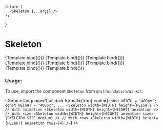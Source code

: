 
<Meta
    title="Feedback/Skeleton"
    component={Skeleton}
/>

    return (
      <Skeleton {...args} />
    );
}


# Skeleton


<Canvas isColumn>
  <Story name="Base" args={{width: WIDTH, height: HEIGHT}}>
    {Template.bind({})}
  </Story>
  <Story name="With Animation" args={{width: WIDTH, height: HEIGHT, animation: true}}>
    {Template.bind({})}
  </Story>
  <Story name="XSmall" args={{width: WIDTH, height: HEIGHT, animation: true, size: SKELETON_SIZE.small}}>
    {Template.bind({})}
  </Story>
  <Story name="Small" args={{width: WIDTH, height: HEIGHT, animation: true, size: SKELETON_SIZE.small}}>
    {Template.bind({})}
  </Story>
  <Story name="Medium" args={{width: WIDTH, height: HEIGHT, animation: true, size: SKELETON_SIZE.medium}}>
    {Template.bind({})}
  </Story>
  <Story name="Large" args={{width: WIDTH, height: HEIGHT, animation: true, size: SKELETON_SIZE.large}}>
    {Template.bind({})}
  </Story>
  <Story name="XLarge" args={{width: WIDTH, height: HEIGHT, animation: true, size: SKELETON_SIZE.xLarge}}>
    {Template.bind({})}
  </Story>
  <Story name="With Rows" args={{width: WIDTH, height: HEIGHT, animation: true, rows: 3}}>
    {Template.bind({})}
  </Story>
</Canvas>

<ArgsTable of={Skeleton} />

### Usage:

To use, import the component `Skeleton` from `@nilfoundation/ui-kit`.

<Source
  language='tsx'
  dark
  format={true}
  code={`
        const WIDTH = "400px";
        const HEIGHT = "400px";
        ...
        <Skeleton width={WIDTH} height={HEIGHT} />
        // With animation
        <Skeleton width={WIDTH} height={HEIGHT} animation />
        // With size
         <Skeleton width={WIDTH} height={HEIGHT} animation size={SKELETON_SIZE.medium} />
        // With rows
        <Skeleton width={WIDTH} height={HEIGHT} animation rows={4} />
  `}
/>

